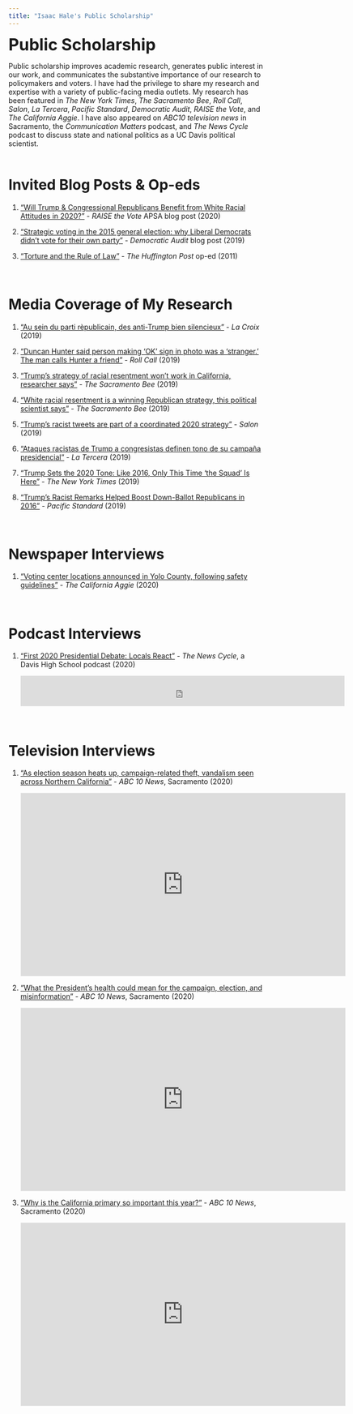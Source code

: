 ```yaml
---
title: "Isaac Hale's Public Scholarship"
---
```


<head>
<title>Isaac Hale's Public Scholarship</title>

<!-- Global site tag (gtag.js) - Google Analytics -->
<script async src="https://www.googletagmanager.com/gtag/js?id=UA-140699540-1"></script>
<script>
  window.dataLayer = window.dataLayer || [];
  function gtag(){dataLayer.push(arguments);}
  gtag('js', new Date());

  gtag('config', 'UA-140699540-1');
</script>
</head>

<font size="+3"><b>Public Scholarship</b></font>


Public scholarship improves academic research, generates public interest in our work, and communicates the substantive importance of our research to policymakers and voters. I have had the privilege to share my research and expertise with a variety of public-facing media outlets. My research has been featured in <i>The New York Times</i>, <i>The Sacramento Bee</i>, <i>Roll Call</i>, <i>Salon</i>, <i>La Tercera</i>, <i>Pacific Standard</i>, <i>Democratic Audit</i>, <i>RAISE the Vote</i>, and <i>The California Aggie</i>. I have also appeared on <i>ABC10 television news</i> in Sacramento, the <i>Communication Matters</i> podcast, and <i>The News Cycle</i> podcast to discuss state and national politics as a UC Davis political scientist. <br><br>

# Invited Blog Posts & Op-eds

<ol>

 <li> <a href="https://connect.apsanet.org/raisethevote/2020/07/22/will-trump-congressional-republicans-benefit-from-white-racial-attitudes-in-2020/">"Will Trump & Congressional Republicans Benefit from White Racial Attitudes in 2020?"</a> - <i>RAISE the Vote</i> APSA blog post (2020)

<li> <a href="https://tinyurl.com/yxluq74p">"Strategic voting in the 2015 general election: why Liberal Democrats didn’t vote for their own party"</a> - <i>Democratic Audit</i> blog post (2019)

<li> <a href="https://www.huffingtonpost.com/isaac-hale/torture-and-the-rule-of-l_b_814272.html">"Torture and the Rule of Law"</a> - <i>The Huffington Post</i> op-ed (2011)
</ol>
<br>

# Media Coverage of My Research

<ol>

 <li> <a href="https://tinyurl.com/yyc32ssr">"Au sein du  parti rèpublicain, des anti-Trump bien silencieux"</a> - <i>La Croix</i> (2019)
 
 <li> <a href="https://tinyurl.com/y3ksxsjn">"Duncan Hunter said person making ‘OK’ sign in photo was a ‘stranger.’ The man calls Hunter a friend"</a> - <i>Roll Call</i> (2019)
 
 <li> <a href="https://tinyurl.com/y3ssqw3y">"Trump’s strategy of racial resentment won’t work in California, researcher says"</a> - <i>The Sacramento Bee</i> (2019)
 
 <li> <a href="https://tinyurl.com/y5vrkrxb">"White racial resentment is a winning Republican strategy, this political scientist says"</a> - <i>The Sacramento Bee</i> (2019)
 
 <li> <a href="https://tinyurl.com/y5yz9wem">"Trump's racist tweets are part of a coordinated 2020 strategy"</a> - <i>Salon</i> (2019)
 
 <li> <a href="https://tinyurl.com/y5y2de8e">"Ataques racistas de Trump a congresistas definen tono  de su campaña presidencial"</a> - <i>La Tercera</i> (2019)
 
 <li> <a href="https://nyti.ms/2XUY7Xg">"Trump Sets the 2020 Tone: Like 2016, Only This Time ‘the Squad’ Is Here"</a> - <i>The New York Times</i> (2019)
 
 <li> <a href="https://tinyurl.com/yynrxtlc">"Trump's Racist Remarks Helped Boost Down-Ballot Republicans in 2016"</a> - <i>Pacific Standard</i> (2019)
</ol>
<br>

# Newspaper Interviews

<ol>

 <li> <a href="https://tinyurl.com/y5e93zpu">"Voting center locations announced in Yolo County, following safety guidelines"</a> - <i>The California Aggie</i> (2020)
   <br style="line-height:0px;" />
</ol>
<br>

# Podcast Interviews


<ol>

 <li> <a href="http://www.bluedevilhub.com/2020/10/05/first-2020-presidential-debate-locals-react/">"First 2020 Presidential Debate: Locals React "</a> - <i>The News Cycle</i>, a Davis High School podcast (2020)
   <br style="line-height:0px;" />

<iframe width="640" height="60" src="http://www.bluedevilhub.com/?powerpress_embed=39877-podcast&amp;powerpress_player=mediaelement-audio" frameborder="0" autoplay="false" scrolling="no"></iframe></li>

</ol>
<br>

# Television Interviews

<ol>

 <li> <a href="https://www.abc10.com/article/news/politics/as-election-season-heats-up-an-increase-in-campaign-related-theft-vandalism-seen-across-northern-california/103-d7a9ca98-6a01-437b-a81e-4c4596f0b1c1">"As election season heats up, campaign-related theft, vandalism seen across Northern California"</a> - <i>ABC 10 News</i>, Sacramento (2020)

<iframe width="640" height="360" style="border:1px solid #e6e6e6" src="https://abc10.com/embeds/video/103-957ece52-b870-4588-abad-a0c7cb18b206/iframe" allowfullscreen="true" webkitallowfullscreen="true" mozallowfullscreen="true" autoplay="false" scrolling="no" ></iframe>

 <li> <a href="https://www.abc10.com/article/news/health/coronavirus/what-the-presidents-health-could-mean-for-the-campaign-election-and-misinformation/103-b437506e-184d-422b-9a31-d5f495298f07">"What the President's health could mean for the campaign, election, and misinformation"</a> - <i>ABC 10 News</i>, Sacramento (2020)
 
 <iframe width="640" height="360" style="border:1px solid #e6e6e6" src="https://abc10.com/embeds/video/103-d53c5632-760d-4805-8b38-618eca511e1a/iframe" allowfullscreen="true" webkitallowfullscreen="true" mozallowfullscreen="true" autoplay="false" scrolling="no" ></iframe>

 <li> <a href="https://tinyurl.com/y4xe3hke">"Why is the California primary so important this year?"</a> - <i>ABC 10 News</i>, Sacramento (2020)

<iframe width="640" height="360" style="border:1px solid #e6e6e6" src="https://abc10.com/embeds/video/103-9e817535-681c-4e60-a126-89e6b282fe23/iframe" allowfullscreen="true" webkitallowfullscreen="true" mozallowfullscreen="true" autoplay="false" scrolling="no" ></iframe>

</ol>
<br>

